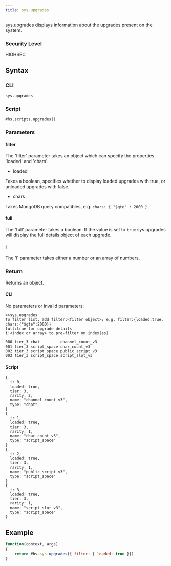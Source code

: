 ```yaml
---
title: sys.upgrades
---
```


sys.upgrades displays information about the upgrades present on the system.

### Security Level

HIGHSEC

## Syntax

### CLI

```
sys.upgrades
```

### Script

```
#hs.scripts.upgrades()
```

### Parameters

#### filter

The 'filter' parameter takes an object which can specify the properties 'loaded' and 'chars'.

- loaded

Takes a boolean, specifies whether to display loaded upgrades with true, or unloaded upgrades with false.

- chars

Takes MongoDB query compatibles, e.g. `chars: { "$gte" : 2000 }`

#### full

The 'full' parameter takes a boolean. If the value is set to `true` sys.upgrades will display the full details object of each upgrade.

#### i

The 'i' parameter takes either a number or an array of numbers.

### Return

Returns an object.

#### CLI

No parameters or invalid parameters:

```
>>sys.upgrades
To filter list, add filter:<filter object>; e.g. filter:{loaded:true, chars:{"$gte":2000}}
full:true for upgrade details
i:<index or array> to pre-filter on index(es)

000 tier_3 chat         channel_count_v3
001 tier_3 script_space char_count_v3
002 tier_3 script_space public_script_v3
003 tier_3 script_space script_slot_v3
```

#### Script

```
{
  i: 0,
  loaded: true,
  tier: 3,
  rarity: 2,
  name: "channel_count_v3",
  type: "chat"
}
{
  i: 1,
  loaded: true,
  tier: 3,
  rarity: 1,
  name: "char_count_v3",
  type: "script_space"
}
{
  i: 2,
  loaded: true,
  tier: 3,
  rarity: 1,
  name: "public_script_v3",
  type: "script_space"
}
{
  i: 3,
  loaded: true,
  tier: 3,
  rarity: 1,
  name: "script_slot_v3",
  type: "script_space"
}
```

## Example

```js
function(context, args)
{
	return #hs.sys.upgrades({ filter: { loaded: true }})
}
```
